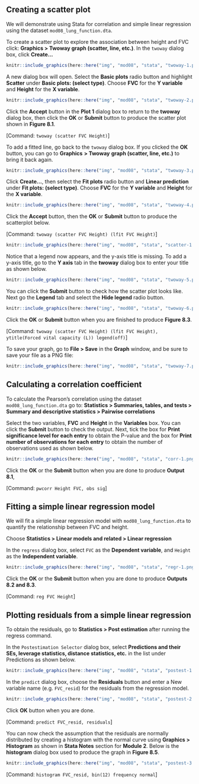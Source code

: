 ## Creating a scatter plot

We will demonstrate using Stata for correlation and simple linear regression using the dataset `mod08_lung_function.dta`.

To create a scatter plot to explore the association between height and FVC click: **Graphics > Twoway graph (scatter, line, etc.)**. In the `twoway` dialog box, click **Create...**

```r
knitr::include_graphics(here::here("img", "mod08", "stata", "twoway-1.png"))
```

A new dialog box will open. Select the **Basic plots** radio button and highlight **Scatter** under **Basic plots: (select type)**. Choose **FVC** for the **Y variable** and **Height** for the **X variable**.

```r
knitr::include_graphics(here::here("img", "mod08", "stata", "twoway-2.png"))
```

Click the **Accept** button in the **Plot 1** dialog box to return to the **twoway** dialog box, then click the **OK** or **Submit** button to produce the scatter plot shown in **Figure 8.1**.

[Command: `twoway (scatter FVC Height)`]

To add a fitted line, go back to the `twoway` dialog box. If you clicked the **OK** button, you can go to **Graphics** **> Twoway** **graph (scatter, line, etc.)** to bring it back again.

```r
knitr::include_graphics(here::here("img", "mod08", "stata", "twoway-3.png"))
```

Click **Create...**, then select the **Fit plots** radio button and **Linear prediction** under **Fit plots: (select type)**. Choose **FVC** for the **Y variable** and **Height** for the **X variable**.

```r
knitr::include_graphics(here::here("img", "mod08", "stata", "twoway-4.png"))
```

Click the **Accept** button, then the **OK** or **Submit** button to produce the scatterplot below.

[Command: `twoway (scatter FVC Height) (lfit FVC Height)`]

```r
knitr::include_graphics(here::here("img", "mod08", "stata", "scatter-1.png"))
```

Notice that a legend now appears, and the y-axis title is missing. To add a y-axis title, go to the **Y axis** tab in the **twoway** dialog box to enter your title as shown below.

```r
knitr::include_graphics(here::here("img", "mod08", "stata", "twoway-5.png"))
```

You can click the **Submit** button to check how the scatter plot looks like. Next go the **Legend** tab and select the **Hide legend** radio button.

```r
knitr::include_graphics(here::here("img", "mod08", "stata", "twoway-6.png"))
```

Click the **OK** or **Submit** button when you are finished to produce **Figure 8.3**.

[Command: `twoway (scatter FVC Height) (lfit FVC Height), ytitle(Forced vital capacity (L)) legend(off)`]

To save your graph, go to **File > Save** in the **Graph** window, and be sure to save your file as a PNG file:

```r
knitr::include_graphics(here::here("img", "mod08", "stata", "twoway-7.png"))
```

## Calculating a correlation coefficient

To calculate the Pearson's correlation using the dataset `mod08_lung_function.dta` go to: **Statistics > Summaries, tables, and tests > Summary and descriptive statistics > Pairwise correlations**

Select the two variables, **FVC** and **Height** in the **Variables** box. You can click the **Submit** button to check the output. Next, tick the box for **Print significance level for each entry** to obtain the P-value and the box for **Print number of observations for each entry** to obtain the number of observations used as shown below.

```r
knitr::include_graphics(here::here("img", "mod08", "stata", "corr-1.png"))
```

Click the **OK** or the **Submit** button when you are done to produce **Output 8.1**,

[Command: `pwcorr Height FVC, obs sig`]

## Fitting a simple linear regression model

We will fit a simple linear regression model with `mod08_lung_function.dta` to quantify the relationship between FVC and height.

Choose **Statistics > Linear models and related > Linear regression**

In the `regress` dialog box, select `FVC` as the **Dependent variable**, and `Height` as the **Independent variable**.

```r
knitr::include_graphics(here::here("img", "mod08", "stata", "regr-1.png"))
```

Click the **OK** or the **Submit** button when you are done to produce **Outputs 8.2 and 8.3**.

[Command: `reg FVC Height`]

## Plotting residuals from a simple linear regression

To obtain the residuals, go to **Statistics > Post estimation** after running the regress command.

In the `Postestimation Selector` dialog box, select **Predictions and their SEs, leverage statistics, distance statistics, etc.** in the list under Predictions as shown below.

```r
knitr::include_graphics(here::here("img", "mod08", "stata", "postest-1.png"))
```

In the `predict` dialog box, choose the **Residuals** button and enter a New variable name (e.g. `FVC_resid`) for the residuals from the regression model.

```r
knitr::include_graphics(here::here("img", "mod08", "stata", "postest-2.png"))
```

Click **OK** button when you are done.

[Command: `predict FVC_resid, residuals`]

You can now check the assumption that the residuals are normally distributed by creating a histogram with the normal curve using **Graphics > Histogram** as shown in **Stata Notes** section for **Module 2**. Below is the **histogram** dialog box used to produce the graph in **Figure 8.5**.

```r
knitr::include_graphics(here::here("img", "mod08", "stata", "postest-3.png"))
```

[Command: `histogram FVC_resid, bin(12) frequency normal`]


